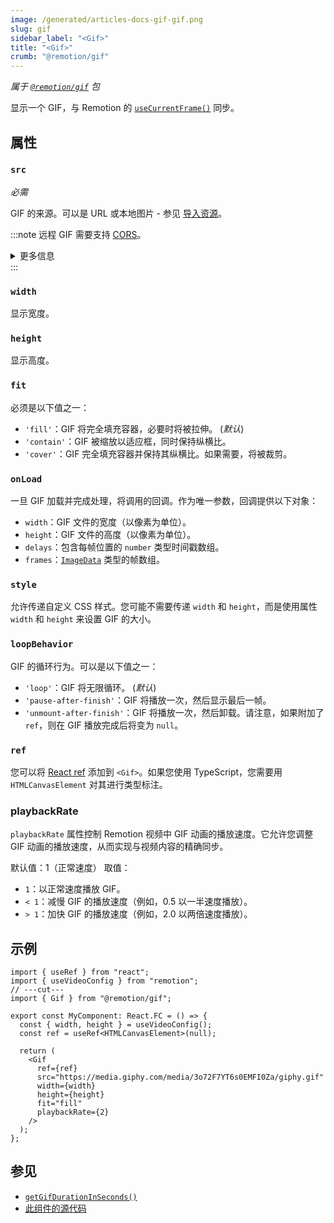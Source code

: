 ```yaml
---
image: /generated/articles-docs-gif-gif.png
slug: gif
sidebar_label: "<Gif>"
title: "<Gif>"
crumb: "@remotion/gif"
---
```


_属于 [`@remotion/gif`](/docs/gif) 包_

显示一个 GIF，与 Remotion 的 [`useCurrentFrame()`](/docs/use-current-frame) 同步。

## 属性

### `src`

_必需_

GIF 的来源。可以是 URL 或本地图片 - 参见 [导入资源](/docs/assets)。

:::note
远程 GIF 需要支持 [CORS](https://developer.mozilla.org/en-US/docs/Web/HTTP/CORS)。

<details>
<summary>更多信息</summary>
<ul>
<li>
Remotion 的原始地址通常是 <code>http://localhost:3000</code>，但如果在 Lambda 上渲染或端口繁忙，则可能会有所不同。
</li>
<li>
您可以在渲染期间 <a href="/docs/chromium-flags#--disable-web-security">禁用 CORS</a>。
</li>
</ul>
</details>
:::

### `width`

显示宽度。

### `height`

显示高度。

### `fit`

必须是以下值之一：

- `'fill'`：GIF 将完全填充容器，必要时将被拉伸。 (_默认_)
- `'contain'`：GIF 被缩放以适应框，同时保持纵横比。
- `'cover'`：GIF 完全填充容器并保持其纵横比。如果需要，将被裁剪。

### `onLoad`

一旦 GIF 加载并完成处理，将调用的回调。作为唯一参数，回调提供以下对象：

- `width`：GIF 文件的宽度（以像素为单位）。
- `height`：GIF 文件的高度（以像素为单位）。
- `delays`：包含每帧位置的 `number` 类型时间戳数组。
- `frames`：[`ImageData`](https://developer.mozilla.org/en-US/docs/Web/API/ImageData) 类型的帧数组。

### `style`

允许传递自定义 CSS 样式。您可能不需要传递 `width` 和 `height`，而是使用属性 `width` 和 `height` 来设置 GIF 的大小。

### `loopBehavior`<AvailableFrom v="3.3.4" />

GIF 的循环行为。可以是以下值之一：

- `'loop'`：GIF 将无限循环。 (_默认_)
- `'pause-after-finish'`：GIF 将播放一次，然后显示最后一帧。
- `'unmount-after-finish'`：GIF 将播放一次，然后卸载。请注意，如果附加了 `ref`，则在 GIF 播放完成后将变为 `null`。

### `ref`<AvailableFrom v="3.3.88" />

您可以将 [React ref](https://react.dev/learn/manipulating-the-dom-with-refs) 添加到 `<Gif>`。如果您使用 TypeScript，您需要用 `HTMLCanvasElement` 对其进行类型标注。

### playbackRate<AvailableFrom v="4.0.44" />

`playbackRate` 属性控制 Remotion 视频中 GIF 动画的播放速度。它允许您调整 GIF 动画的播放速度，从而实现与视频内容的精确同步。

默认值：1（正常速度）
取值：

- `1`：以正常速度播放 GIF。
- `< 1`：减慢 GIF 的播放速度（例如，0.5 以一半速度播放）。
- `> 1`：加快 GIF 的播放速度（例如，2.0 以两倍速度播放）。

## 示例

```tsx twoslash
import { useRef } from "react";
import { useVideoConfig } from "remotion";
// ---cut---
import { Gif } from "@remotion/gif";

export const MyComponent: React.FC = () => {
  const { width, height } = useVideoConfig();
  const ref = useRef<HTMLCanvasElement>(null);

  return (
    <Gif
      ref={ref}
      src="https://media.giphy.com/media/3o72F7YT6s0EMFI0Za/giphy.gif"
      width={width}
      height={height}
      fit="fill"
      playbackRate={2}
    />
  );
};
```

## 参见

- [`getGifDurationInSeconds()`](/docs/gif/get-gif-duration-in-seconds)
- [此组件的源代码](https://github.com/remotion-dev/remotion/blob/main/packages/gif/src/Gif.tsx)
